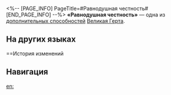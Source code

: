 <%-- [PAGE_INFO]
PageTitle=#Равнодушная честность#
[END_PAGE_INFO] --%>
{{Навык Инфобокс
|Название         = Равнодушная честность
|Изображение      = След Равнодушная честность.png
|Персонаж         = Великая Герта
|Тип              = Доп. способность
|Возвышение       = 2
|Длительность     = 
|Описание         = Атаки союзников накладывают на поражённых противников 1 ур. статуса Интерпретация. После атаки Великая Герта восстанавливает 3 ед. энергии за каждого поражённого этой атакой противника до макс. 5 целей. Если при использовании усиленного навыка количество уровней имеющегося у основной цели статуса Интерпретация достигает 42, то наносимый Великой Гертой урон повышается на 50% до окончания текущей атаки.
|Свойство1        = 
|Масштабирование1 = 
}}
'''«Равнодушная честность»''' — одна из [[дополнительная способность|дополнительных способностей]] [[Великая Герта]].

==На других языках==
{{На других языках
|en   = Aloofly Honest
|zhs  = 冷漠的诚实
|zht  = 冷漠的誠實
|ja   = {{Rubi|冷|つめ}}たい{{Rubi|真実|しんじつ}}
|ko   = 냉정한 정직
|es   = Sinceridad indiferente
|fr   = Honnêteté indifférente
|ru   = Равнодушная честность
|th   = Aloofly Honest
|vi   = Sự Thành Thật Lạnh Nhạt
|de   = Kalte Ehrlichkeit
|id   = Aloofly Honest
|pt   = Honestidade Indiferente
}}

==История изменений
{{История изменений|3.5}}

==Навигация==
{{Навык Навбокс|Великая Герта}}

[[en:]]